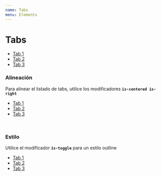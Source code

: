 ```yaml
---
name: Tabs
menu: Elements
---
```



# Tabs

<Playground>
  <Tabs>
    <ul>
      <li className="is-active"><a href="">Tab 1</a></li>
      <li><a href="">Tab 2</a></li>
      <li><a href="">Tab 3</a></li>
    </ul>
  </Tabs>	
</Playground>

### Alineación
Para alinear el listado de tabs, utilice los modificadores **```is-centered is-right```**
<Playground>
  <Tabs>
    <ul className="is-center">
      <li className="is-active"><a href="">Tab 1</a></li>
      <li><a href="">Tab 2</a></li>
      <li><a href="">Tab 3</a></li>
    </ul>
  </Tabs>	
</Playground>

### Estilo
Utilice el modificador **```is-toggle```** para un estilo outline
<Playground>
  <Tabs className="is-toggle">
    <ul>
      <li><a href="">Tab 1</a></li>
      <li className="is-active"><a href="">Tab 2</a></li>
      <li><a href="">Tab 3</a></li>
    </ul>
  </Tabs>	
</Playground>
